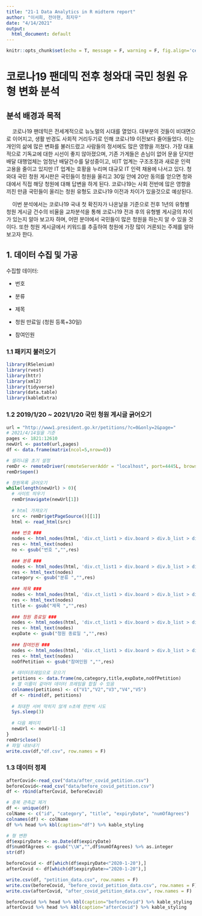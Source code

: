 ```yaml
---
title: "21-1 Data Analytics in R midterm report"
author: "이서희, 전아현, 최지우"
date: "4/14/2021"
output:
  html_document: default
---
```

```r
knitr::opts_chunk$set(echo = T, message = F, warning = F, fig.align='center')
```
# 코로나19 팬데믹 전후 청와대 국민 청원 유형 변화 분석

## 분석 배경과 목적

    코로나19 팬데믹은 전세계적으로 뉴노멀의 시대를 열었다. 대부분의 것들이 비대면으로 이어지고, 생활 반경도 사회적 거리두기로 인해 코로나19 이전보다 줄어들었다. 이는 개인의 삶에 많은 변화를 불러드렸고 사람들의 정서에도 많은 영향을 끼쳤다. 가장 대표적으로 기독교에 대한 시선이 좋지 않아졌으며, 기존 가게들은 손님이 없어 문을 닫지만 배달 대행업체는 엄청난 배달건수를 달성중이고, 비IT 업계는 구조조정과 새로운 인력 고용을 줄이고 있지만 IT 업계는 호황을 누리며 대규모 IT 인력 채용에 나서고 있다. 청와대 국민 청원 게시판은 국민들이 청원을 올리고 30일 안에 20만 동의를 얻으면 청와대에서 직접 해당 청원에 대해 답변을 하게 된다. 코로나19는 사회 전반에 많은 영향을 끼친 만큼 국민들이 올리는 청원 유형도 코로나19 이전과 차이가 있을것으로 예상된다.

    이번 분석에서는 코로나19 국내 첫 확진자가 나온날을 기준으로 전후 1년의 유형별 청원 게시글 건수의 비율을 교차분석을 통해 코로나19 전과 후의 유형별 게시글의 차이가 있는지 알아 보고자 하며, 어떤 분야에서 국민들이 많은 청원을 하는지 알 수 있을 것이다. 또한 청원 게시글에서 키워드를 추출하여 청원에 가장 많이 거론되는 주제를 알아보고자 한다.

## 1. 데이터 수집 및 가공

수집할 데이터:

-   번호

-   분류

-   제목

-   청원 만료일 (청원 등록+30일)

-   참여인원

### 1.1 패키지 불러오기

```r
library(RSelenium)
library(rvest)
library(httr)
library(xml2)
library(tidyverse)
library(data.table)
library(kableExtra)
```

### 1.2 2019/1/20 \~ 2021/1/20 국민 청원 게시글 긁어오기

```r
url = "http://www1.president.go.kr/petitions/?c=0&only=2&page="
# 2021/4/14일을 기준
pages <- 1821:12610
newUrl <- paste0(url,pages)
df <- data.frame(matrix(ncol=5,nrow=0))
```

```r
# 셀리니움 초기 설정
remDr <- remoteDriver(remoteServerAddr = "localhost", port=4445L, browserName = "chrome")
remDr$open()

# 청원목록 긁어오기
while(length(newUrl) > 0){
  # 사이트 띄우기
  remDr$navigate(newUrl[1])
  
  # html 가져오기
  src <- remDr$getPageSource()[[1]]
  html <- read_html(src)
  
  ### 번호 ###
  nodes <- html_nodes(html, 'div.ct_list1 > div.board > div.b_list > div.bl_body > ul.petition_list > li > div.bl_wrap > div.bl_no')
  res <- html_text(nodes)
  no <- gsub("번호 ","",res)
  
  ### 분류 ###
  nodes <- html_nodes(html, 'div.ct_list1 > div.board > div.b_list > div.bl_body > ul.petition_list > li > div.bl_wrap > div.wv_category:not(.sound_only)')
  res <- html_text(nodes)
  category <- gsub("분류 ","",res)
  
  ### 제목 ###
  nodes <- html_nodes(html, 'div.ct_list1 > div.board > div.b_list > div.bl_body > ul.petition_list > li > div.bl_wrap > div.bl_subject > a')
  res <- html_text(nodes)
  title <- gsub("제목 ","",res)
  
  ### 청원 종료일 ###
  nodes <- html_nodes(html, 'div.ct_list1 > div.board > div.b_list > div.bl_body > ul.petition_list > li > div.bl_wrap > div.bl_date')
  res <- html_text(nodes)
  expDate <- gsub("청원 종료일 ","",res)
  
  ### 참여인원 ###
  nodes <- html_nodes(html, 'div.ct_list1 > div.board > div.b_list > div.bl_body > ul.petition_list > li > div.bl_wrap > div.bl_agree')
  res <- html_text(nodes)
  noOfPetition <- gsub("참여인원 ","",res)
  
  # 데이터프레임으로 모으기
  petitions <- data.frame(no,category,title,expDate,noOfPetition)
  # 열 이름이 같아야 데이터 프레임을 합칠 수 있음
  colnames(petitions) <- c("V1","V2","V3","V4","V5")
  df <- rbind(df, petitions)
  
  # 최대한 서버 막히지 않게 n초에 한번씩 시도
  Sys.sleep(3)
  
  # 다음 페이지
  newUrl <- newUrl[-1]
}
remDr$close()
# 파일 내보내기
write.csv(df,"df.csv", row.names = F)
```

### 1.3 데이터 정제

```r
afterCovid<-read_csv("data/after_covid_petition.csv")
beforeCovid<-read_csv("data/before_covid_petition.csv")
df <- rbind(afterCovid, beforeCovid)
```

```r
# 중복 관측값 제거
df <- unique(df)
colName <- c("id", "category", "title", "expiryDate", "numOfAgrees")
colnames(df) <- colName
df %>% head %>% kbl(caption="df") %>% kable_styling
```

```r
# 형 변환
df$expiryDate <- as.Date(df$expiryDate)
df$numOfAgrees <- gsub("\\W","",df$numOfAgrees) %>% as.integer
str(df)

beforeCovid <- df[which(df$expiryDate<"2020-1-20"),]
afterCovid <- df[which(df$expiryDate>="2020-1-20"),]

write.csv(df, "petition_data.csv", row.names = F)
write.csv(beforeCovid, "before_covid_petition_data.csv", row.names = F)
write.csv(afterCovid, "after_covid_petition_data.csv", row.names = F)

beforeCovid %>% head %>% kbl(caption="beforeCovid") %>% kable_styling
afterCovid %>% head %>% kbl(caption="afterCovid") %>% kable_styling
```
